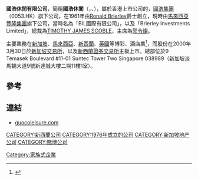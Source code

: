 '''國浩休閒有限公司'''，簡稱'''國浩休閒'''（'''{{lang-en|GuocoLeisure Limited}}'''，{{sgx|B16}}、{{otcbb|GUORY}}），屬於香港上市公司的，[[國浩集團|國浩集團]]（0053.HK）旗下公司，在1961年由[[Ronald_Brierley|Ronald Brierley]]爵士創立，現時由[[馬來西亞|馬來西亞]][[豐隆集團|豐隆集團]]旗下公司，當時名為「BIL國際有限公司」，以及「Brierley Investments Limited」，總裁為[[TIMOTHY_JAMES_SCOBLE|TIMOTHY JAMES SCOBLE]]，主席為[[郭令燦|郭令燦]]。

主要業務在[[新加坡|新加坡]]、[[馬來西亞|馬來西亞]]、[[新西蘭|新西蘭]]、[[英國|英國]]等博彩、酒店業<ref>{{Cite web |url=http://www.guocoleisure.com/corppro.html |title=國浩休閒有限公司簡介/英文版 |accessdate=2012-07-06 |archive-date=2013-05-08 |archive-url=https://web.archive.org/web/20130508021804/http://www.guocoleisure.com/corppro.html |dead-url=yes }}</ref>，而股份在2000年3月30日於[[新加坡交易所|新加坡交易所]]，以及[[新西蘭證券交易所|新西蘭證券交易所]]主板上市。總部位於9 Temasek Boulevard #11-01 Suntec Tower Two Singapore 038989（新加坡淡馬錫大道9號新達城大樓二期11樓1室）。

==參考==
{{reflist}}

==連結==
*[http://www.guocoleisure.com guocoleisure.com]{{Wayback|url=http://www.guocoleisure.com/ |date=20110207104523 }} {{en icon}}

[[Category:家族式企業|Category:家族式企業]]
[[CATEGORY:新西蘭公司|CATEGORY:新西蘭公司]]
[[CATEGORY:1976年成立的公司|CATEGORY:1976年成立的公司]]
[[CATEGORY:新加坡地产公司|CATEGORY:新加坡地产公司]]
[[CATEGORY:賭博公司|CATEGORY:賭博公司]]